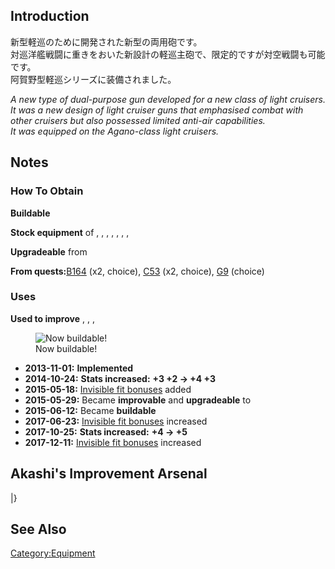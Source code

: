 {{EquipmentInfo}}

==Introduction==
新型軽巡のために開発された新型の両用砲です。<br>
対巡洋艦戦闘に重きをおいた新設計の軽巡主砲で、限定的ですが対空戦闘も可能です。<br>
阿賀野型軽巡シリーズに装備されました。

''A new type of dual-purpose gun developed for a new class of light cruisers.''<br>
''It was a new design of light cruiser guns that emphasised combat with other cruisers but also possessed limited anti-air capabilities.''<br>
''It was equipped on the Agano-class light cruisers.''

==Notes==
<div class="mw-collapsible"><h3>How To Obtain</h3>
<div class="mw-collapsible-content">
'''Buildable'''

'''Stock equipment''' of {{Ship/Link|Agano Kai}}, {{Ship/Link|Agano}}, {{Ship/Link|Noshiro Kai}}, {{Ship/Link|Noshiro}}, {{Ship/Link|Ooyodo Kai}}, {{Ship/Link|Sakawa}}, {{Ship/Link|Yahagi Kai}}, {{Ship/Link|Yahagi}}

'''Upgradeable''' from {{Equipment/Link|15.2cm Single Gun Mount}}

'''From quests: '''[[Quests#B164|B164]] (x2, choice), [[Quests#C53|C53]] (x2, choice), [[Quests#G9|G9]] (choice)

</div></div>

<div class="mw-collapsible"><h3>Uses</h3>
<div class="mw-collapsible-content">
'''Used to improve''' {{Equipment/Link|15.2cm Twin Gun Mount}}, {{Equipment/Link|15.2cm Twin Gun Mount Kai}}, {{Equipment/Link|Bofors 15.2cm Twin Gun Mount Model 1930}}, {{Equipment/Link|15.2cm Twin Gun Mount Kai Ni}}

</div></div>


[[File:Type-agano-main.jpg|thumbnail|Now buildable!]]  

<div class="mw-collapsible><h3>Updates History</h3>
<div class="mw-collapsible-content>
* '''2013-11-01:''' '''Implemented'''
* '''2014-10-24:''' '''Stats increased:'''  '''{{Firepower}}+3 {{Hit}}+2 → {{Firepower}}+4 {{Hit}}+3 '''
* '''2015-05-18:''' [[Gun Fit Bonuses|Invisible fit bonuses]] added
* '''2015-05-29:''' Became '''improvable''' and '''upgradeable''' to {{Equipment/Link|15.2cm Twin Gun Mount Kai}}
* '''2015-06-12:''' Became '''buildable'''
* '''2017-06-23:''' [[Gun Fit Bonuses|Invisible fit bonuses]] increased
* '''2017-10-25:''' '''Stats increased:'''  '''{{Firepower}}+4 → {{Firepower}}+5 '''
* '''2017-12-11:''' [[Gun Fit Bonuses|Invisible fit bonuses]] increased
</div></div>

==Akashi's Improvement Arsenal==
{{AkashiWorkshop}}
{{AkashiWorkshopLine
|Name=15.2cm Twin Gun Mount
|ItemType=RedGunMedium
|Fuel=10
|Ammo=70
|Steel=100
|Baux=0
|Mats0-5=2/2
|Mats6-9=2/3
|Mats10=5/8
|Screws0-5=2/3
|Screws6-9=2/4
|Screws10=4/10
|EquipConsume0-5=-
|EquipConsume6-9=1x{{RedGunMedium|15.2cm Twin Gun Mount}}
|EquipConsume10=1x{{Radar|Type 22 Surface Radar}}
|Sun=N
|Mon=N<br>Y
|Tue=Y
|Wed=Y
|Thu=A<br>Y
|Fri=A<br>N
|Sat=A<br>N
|2ndShip=[[Agano]]<br>[[Noshiro]]<br>[[Yahagi]]
|Notes=Can be upgraded to [[15.2cm Twin Gun Mount Kai]].
}}
|}

==See Also==
{{Equipmentlist}}
[[Category:Equipment]]